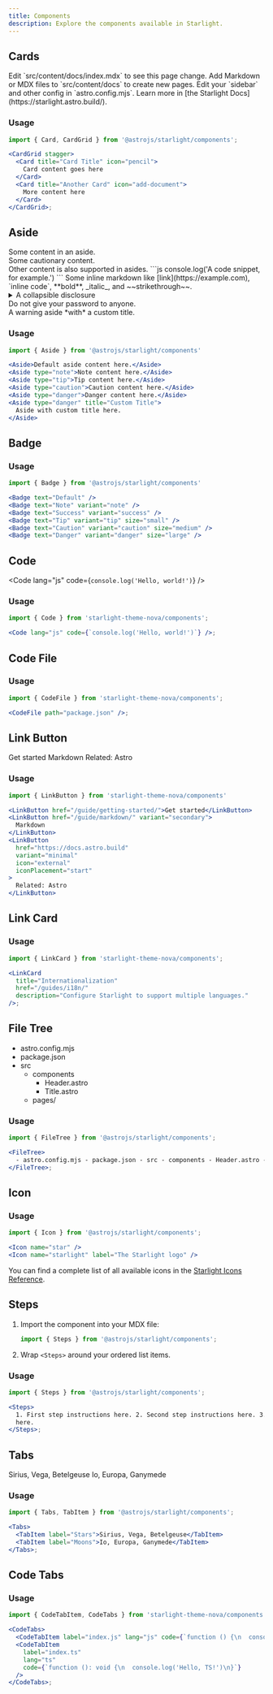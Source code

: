 ```yaml
---
title: Components
description: Explore the components available in Starlight.
---
```


## Cards

<CardGrid stagger>
  <Card title="Update content" icon="pencil">
    Edit `src/content/docs/index.mdx` to see this page change.
  </Card>
  <Card title="Add new content" icon="add-document">
    Add Markdown or MDX files to `src/content/docs` to create new pages.
  </Card>
  <Card title="Configure your site" icon="setting">
    Edit your `sidebar` and other config in `astro.config.mjs`.
  </Card>
  <Card title="Read the docs" icon="open-book">
    Learn more in [the Starlight Docs](https://starlight.astro.build/).
  </Card>
</CardGrid>

### Usage

```jsx
import { Card, CardGrid } from '@astrojs/starlight/components';

<CardGrid stagger>
  <Card title="Card Title" icon="pencil">
    Card content goes here
  </Card>
  <Card title="Another Card" icon="add-document">
    More content here
  </Card>
</CardGrid>;
```

## Aside

<Aside>Some content in an aside.</Aside>
<Aside type="caution">Some cautionary content.</Aside>
<Aside type="tip">
  Other content is also supported in asides. ```js console.log('A code snippet, for example.') ```
  Some inline markdown like [link](https://example.com), `inline code`, **bold**, _italic_, and
  ~~strikethrough~~.
  <details>
    <summary>A collapsible disclosure</summary>
    Some collapsible content.
  </details>
</Aside>
<Aside type="danger">Do not give your password to anyone.</Aside>
<Aside type="danger" title="Watch out!">
  A warning aside *with* a custom title.
</Aside>

### Usage

```jsx
import { Aside } from '@astrojs/starlight/components'

<Aside>Default aside content here.</Aside>
<Aside type="note">Note content here.</Aside>
<Aside type="tip">Tip content here.</Aside>
<Aside type="caution">Caution content here.</Aside>
<Aside type="danger">Danger content here.</Aside>
<Aside type="danger" title="Custom Title">
  Aside with custom title here.
</Aside>
```

## Badge

<Badge text="Note" variant="note" />
<Badge text="Success" variant="success" />
<Badge text="Tip" variant="tip" size="small" />
<Badge text="Caution" variant="caution" size="medium" />
<Badge text="Danger" variant="danger" size="large" />
<Badge text="Default" />

### Usage

```jsx
import { Badge } from '@astrojs/starlight/components'

<Badge text="Default" />
<Badge text="Note" variant="note" />
<Badge text="Success" variant="success" />
<Badge text="Tip" variant="tip" size="small" />
<Badge text="Caution" variant="caution" size="medium" />
<Badge text="Danger" variant="danger" size="large" />
```

## Code

<Code lang="js" code={`console.log('Hello, world!')`} />

### Usage

```jsx
import { Code } from 'starlight-theme-nova/components';

<Code lang="js" code={`console.log('Hello, world!')`} />;
```

## Code File

<CodeFile path="package.json" />

### Usage

```jsx
import { CodeFile } from 'starlight-theme-nova/components';

<CodeFile path="package.json" />;
```

## Link Button

<LinkButton href="/guide/getting-started/">Get started</LinkButton>
<LinkButton href="/guide/markdown/" variant="secondary">
  Markdown
</LinkButton>
<LinkButton href="https://docs.astro.build" variant="minimal" icon="external" iconPlacement="start">
  Related: Astro
</LinkButton>

### Usage

```jsx
import { LinkButton } from 'starlight-theme-nova/components'

<LinkButton href="/guide/getting-started/">Get started</LinkButton>
<LinkButton href="/guide/markdown/" variant="secondary">
  Markdown
</LinkButton>
<LinkButton
  href="https://docs.astro.build"
  variant="minimal"
  icon="external"
  iconPlacement="start"
>
  Related: Astro
</LinkButton>
```

## Link Card

<LinkCard
  title="Internationalization"
  href="/guides/i18n/"
  description="Configure Starlight to support multiple languages."
/>

### Usage

```jsx
import { LinkCard } from 'starlight-theme-nova/components';

<LinkCard
  title="Internationalization"
  href="/guides/i18n/"
  description="Configure Starlight to support multiple languages."
/>;
```

## File Tree

<FileTree>

- astro.config.mjs
- package.json
- src
  - components
    - Header.astro
    - Title.astro
  - pages/

</FileTree>

### Usage

```jsx
import { FileTree } from '@astrojs/starlight/components';

<FileTree>
  - astro.config.mjs - package.json - src - components - Header.astro - Title.astro - pages/
</FileTree>;
```

## Icon

<Icon name="star" />
<Icon name="starlight" label="The Starlight logo" />

### Usage

```jsx
import { Icon } from '@astrojs/starlight/components';

<Icon name="star" />
<Icon name="starlight" label="The Starlight logo" />
```

You can find a complete list of all available icons in the [Starlight Icons Reference](https://starlight.astro.build/reference/icons/#all-icons).

## Steps

<Steps>

1. Import the component into your MDX file:

   ```js
   import { Steps } from '@astrojs/starlight/components';
   ```

2. Wrap `<Steps>` around your ordered list items.

</Steps>

### Usage

```jsx
import { Steps } from '@astrojs/starlight/components';

<Steps>
  1. First step instructions here. 2. Second step instructions here. 3. Third step instructions
  here.
</Steps>;
```

## Tabs

<Tabs>
  <TabItem label="Stars">Sirius, Vega, Betelgeuse</TabItem>
  <TabItem label="Moons">Io, Europa, Ganymede</TabItem>
</Tabs>

### Usage

```jsx
import { Tabs, TabItem } from '@astrojs/starlight/components';

<Tabs>
  <TabItem label="Stars">Sirius, Vega, Betelgeuse</TabItem>
  <TabItem label="Moons">Io, Europa, Ganymede</TabItem>
</Tabs>;
```

## Code Tabs

<CodeTabs>
  <CodeTabItem label="index.js" lang="js" code={`function () {\n  console.log('Hello, JS!')\n}`} />
  <CodeTabItem
    label="index.ts"
    lang="ts"
    code={`function (): void {\n  console.log('Hello, TS!')\n}`}
  />
</CodeTabs>

### Usage

```jsx
import { CodeTabItem, CodeTabs } from 'starlight-theme-nova/components';

<CodeTabs>
  <CodeTabItem label="index.js" lang="js" code={`function () {\n  console.log('Hello, JS!')\n}`} />
  <CodeTabItem
    label="index.ts"
    lang="ts"
    code={`function (): void {\n  console.log('Hello, TS!')\n}`}
  />
</CodeTabs>;
```
